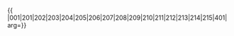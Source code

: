 {{ {{{1|PRC admin/showlist}}}
|001|201|202|203|204|205|206|207|208|209|210|211|212|213|214|215|401|
arg={{{arg|}}}}}